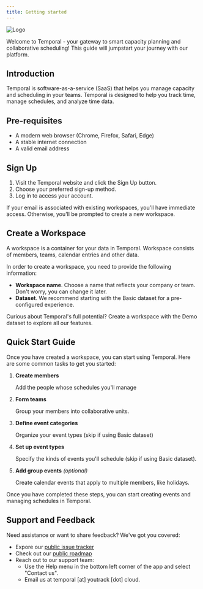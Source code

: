 ```yaml
---
title: Getting started
---
```


![Logo](../../assets/banner.webp)

Welcome to Temporal - your gateway to smart capacity planning and collaborative scheduling! This guide will jumpstart your journey with our platform.

## Introduction

Temporal is software-as-a-service (SaaS) that helps you manage capacity and scheduling in your teams. Temporal is designed to help
you track time, manage schedules, and analyze time data.

## Pre-requisites

- A modern web browser (Chrome, Firefox, Safari, Edge)
- A stable internet connection
- A valid email address

## Sign Up

1. Visit the Temporal website and click the Sign Up button.
2. Choose your preferred sign-up method.
3. Log in to access your account.

<Aside>
	If your email is associated with existing workspaces, you'll have immediate access. Otherwise, you'll be prompted to create a new workspace.
</Aside>

## Create a Workspace

A workspace is a container for your data in Temporal. Workspace consists of members, teams, calendar entries and other data.

In order to create a workspace, you need to provide the following information:

- **Workspace name**. Choose a name that reflects your company or team. Don't worry, you can change it later.
- **Dataset**. We recommend starting with the Basic dataset for a pre-configured experience.

<Aside type="tip" title="Pro Tip">
	Curious about Temporal's full potential? Create a workspace with the Demo dataset to explore all our features.
</Aside>

## Quick Start Guide

Once you have created a workspace, you can start using Temporal. Here are some common tasks to get you started:

<Steps>

1. **Create members**

	Add the people whose schedules you'll manage

2. **Form teams**

	Group your members into collaborative units.

3. **Define event categories**

	Organize your event types (skip if using Basic dataset)

4. **Set up event types**

	Specify the kinds of events you'll schedule (skip if using Basic dataset).

5. **Add group events** *(optional)*

	Create calendar events that apply to multiple members, like holidays.

</Steps>

Once you have completed these steps, you can start creating events and managing schedules in Temporal.

## Support and Feedback

Need assistance or want to share feedback? We've got you covered:

- Expore our [public issue tracker](https://temporal.youtrack.cloud/issues?q=project:%20Issues)
- Check out our [public roadmap](https://temporal.youtrack.cloud/issues?q=project:%20Features)
- Reach out to our support team:
	- Use the Help menu in the bottom left corner of the app and select "Contact us".
	- Email us at temporal [at] youtrack [dot] cloud.
